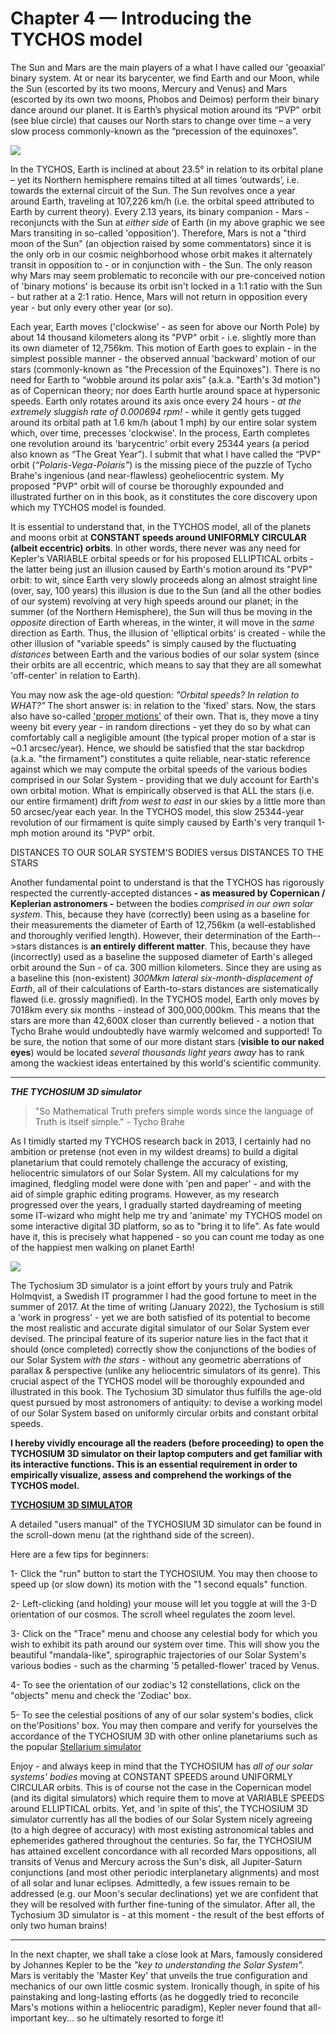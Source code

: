 Chapter 4 — Introducing the TYCHOS model
========================================

The Sun and Mars are the main players of a what I have called our 'geoaxial' binary system. At or near its barycenter, we find Earth and our Moon, while the Sun (escorted by its two moons, Mercury and Venus) and Mars (escorted by its own two moons, Phobos and Deimos) perform their binary dance around our planet. It is Earth’s physical motion around its “PVP” orbit (see blue circle) that causes our North stars to change over time – a very slow process commonly-known as the “precession of the equinoxes”. 

![](https://www.tychos.info/book_imagery/018_GeoaxialBinarySystem_NEW_01.jpg)

In the TYCHOS, Earth is inclined at about 23.5° in relation to its orbital plane – yet its Northern hemisphere remains tilted at all times ‘outwards’, i.e. towards the external circuit of the Sun. The Sun revolves once a year around Earth, traveling at 107,226 km/h (i.e. the orbital speed attributed to Earth by current theory). Every 2.13 years, its binary companion - Mars - reconjuncts with the Sun at _either side_ of Earth (in my above graphic we see Mars transiting in so-called 'opposition'). Therefore, Mars is not a "third moon of the Sun" (an objection raised by some commentators) since it is the only orb in our cosmic neighborhood whose orbit makes it alternately transit in opposition to - or in conjunction with - the Sun. The only reason why Mars may seem problematic to reconcile with our pre-conceived notion of 'binary motions' is because its orbit isn't locked in a 1:1 ratio with the Sun - but rather at a 2:1 ratio. Hence, Mars will not return in opposition every year - but only every other year (or so).   

Each year, Earth moves ('clockwise' - as seen for above our North Pole) by about 14 thousand kilometers along its "PVP" orbit - i.e. slightly more than its own diameter of 12,756km. This motion of Earth goes to explain - in the simplest possible manner - the observed annual 'backward' motion of our stars (commonly-known as "the Precession of the Equinoxes"). There is no need for Earth to “wobble around its polar axis” (a.k.a. "Earth's 3d motion") as of Copernican theory; nor does Earth hurtle around space at hypersonic speeds. Earth only rotates around its axis once every 24 hours - _at the extremely sluggish rate of 0.000694 rpm!_ - while it gently gets tugged around its orbital path at 1.6 km/h (about 1 mph) by our entire solar system which, over time, precesses 'clockwise'. In the process, Earth completes one revolution around its 'barycentric' orbit every 25344 years (a period also known as “The Great Year”). I submit that what I have called the “PVP” orbit (_“Polaris-Vega-Polaris”_) is the missing piece of the puzzle of Tycho Brahe's ingenious (and near-flawless) geoheliocentric system. My proposed "PVP" orbit will of course be thoroughly expounded and illustrated further on in this book, as it constitutes the core discovery upon which my TYCHOS model is founded.

It is essential to understand that, in the TYCHOS model, all of the planets and moons orbit at **CONSTANT speeds around UNIFORMLY CIRCULAR (albeit eccentric) orbits**. In other words, there never was any need for Kepler's VARIABLE orbital speeds or for his proposed ELLIPTICAL orbits - the latter being just an illusion caused by Earth's motion around its "PVP" orbit: to wit, since Earth very slowly proceeds along an almost straight line (over, say, 100 years) this illusion is due to the Sun (and all the other bodies of our system) revolving at very high speeds around our planet; in the summer (of the Northern Hemisphere), the Sun will thus be moving in the _opposite_ direction of Earth whereas, in the winter, it will move in the _same_ direction as Earth. Thus, the illusion of 'elliptical orbits' is created - while the other illusion of "variable speeds" is simply caused by the fluctuating _distances_ between Earth and the various bodies of our solar system (since their orbits are all eccentric, which means to say that they are all somewhat 'off-center' in relation to Earth). 

You may now ask the age-old question: _"Orbital speeds? In relation to WHAT?"_ The short answer is: in relation to the 'fixed' stars. Now, the stars also have so-called ['proper motions'](https://www.st-andrews.ac.uk/~bds2/ltsn/ljm/JAVA/PROPER/proper.htm) of their own. That is, they move a tiny weeny bit every year - in random directions - yet they do so by what can comfortably call a negligible amount (the typical proper motion of a star is ~0.1 arcsec/year). Hence, we should be satisfied that the star backdrop (a.k.a. "the firmament") constitutes a quite reliable, near-static reference against which we may compute the orbital speeds of the various bodies comprised in our Solar System - providing that we duly account for Earth's own orbital motion. What is empirically observed is that ALL the stars (i.e. our entire firmament) drift _from west to east_ in our skies by a little more than 50 arcsec/year each year. In the TYCHOS model, this slow 25344-year revolution of our firmament is quite simply caused by Earth's very tranquil 1-mph motion around its "PVP" orbit. 

DISTANCES TO OUR SOLAR SYSTEM'S BODIES versus DISTANCES TO THE STARS

Another fundamental point to understand is that the TYCHOS has rigorously respected the currently-accepted distances **- as measured by Copernican / Keplerian astronomers -** between the bodies _comprised in our own solar system_. This, because they have (correctly) been using as a baseline for their measurements the diameter of Earth of 12,756km (a well-established and thoroughly verified length). However, their determination of the Earth-->stars distances is **an entirely different matter**. This, because they have (incorrectly) used as a baseline the supposed diameter of Earth's alleged orbit around the Sun - of ca. 300 million kilometers. Since they are using as a baseline this (non-existent) _300Mkm lateral six-month-displacement of Earth_, all of their calculations of Earth-to-stars distances are sistematically flawed (i.e. grossly magnified). In the TYCHOS model, Earth only moves by 7018km every six months - instead of 300,000,000km. This means that the stars are more than 42,600X closer than currently believed - a notion that Tycho Brahe would undoubtedly have warmly welcomed and supported! To be sure, the notion that some of our more distant stars (**visible to our naked eyes**) would be located _several thousands light years away_ has to rank among the wackiest ideas entertained by this world's scientific community. 

*************************************************************************************************************************************

***THE TYCHOSIUM 3D simulator***  

>"So Mathematical Truth prefers simple words since the language of Truth is itself simple." - Tycho Brahe

As I timidly started my TYCHOS research back in 2013, I certainly had no ambition or pretense (not even in my wildest dreams) to build a digital planetarium that could remotely challenge the accuracy of existing, heliocentric simulators of our Solar System. All my calculations for my imagined, fledgling model were done with 'pen and paper' - and with the aid of simple graphic editing programs. However, as my research progressed over the years, I gradually started daydreaming of meeting some IT-wizard who might help me try and 'animate' my TYCHOS model on some interactive digital 3D platform, so as to "bring it to life". As fate would have it, this is precisely what happened - so you can count me today as one of the happiest men walking on planet Earth!      

![](https://septclues.com/TYCHOS/TYCHOSIUM_Sun_Mars_Binary_Pair_01.jpg)

The Tychosium 3D simulator is a joint effort by yours truly and Patrik Holmqvist, a Swedish IT programmer I had the good fortune to meet in the summer of 2017. At the time of writing (January 2022), the Tychosium is still a 'work in progress' - yet we are both satisfied of its potential to become the most realistic and accurate digital simulator of our Solar System ever devised. The principal feature of its superior nature lies in the fact that it should (once completed) correctly show the conjunctions of the bodies of our Solar System _with the stars_ - without any geometric aberrations of parallax & perspective (unlike any heliocentric simulators of its genre). This crucial aspect of the TYCHOS model will be thoroughly expounded and illustrated in this book. The Tychosium 3D simulator thus fulfills the age-old quest pursued by most astronomers of antiquity: to devise a working model of our Solar System based on uniformly circular orbits and constant orbital speeds.

**I hereby vividly encourage all the readers (before proceeding) to open the TYCHOSIUM 3D simulator on their laptop computers and get familiar with its interactive functions. This is an essential requirement in order to empirically visualize, assess and comprehend the workings of the TYCHOS model.** 

**[TYCHOSIUM 3D SIMULATOR](tinyurl.com/TYCHOSIUM)** 

A detailed "users manual" of the TYCHOSIUM 3D simulator can be found in the scroll-down menu (at the righthand side of the screen).

Here are a few tips for beginners:

1- Click the "run" button to start the TYCHOSIUM. You may then choose to speed up (or slow down) its motion with the "1 second equals" function. 
 
2- Left-clicking (and holding) your mouse will let you toggle at will the 3-D orientation of our cosmos. The scroll wheel regulates the zoom level.
 
3- Click on the "Trace" menu and choose any celestial body for which you wish to exhibit its path around our system over time. This will show you the beautiful "mandala-like", spirographic trajectories of our Solar System's various bodies - such as the charming '5 petalled-flower' traced by Venus.
 
4- To see the orientation of our zodiac's 12 constellations, click on the "objects" menu and check the 'Zodiac' box.

5- To see the celestial positions of any of our solar system's bodies, click on the'Positions' box. You may then compare and verify for yourselves the accordance of the TYCHOSIUM 3D with other online planetariums such as the popular [Stellarium simulator](https://stellarium-web.org/)

Enjoy - and always keep in mind that the TYCHOSIUM has _all of our solar systems' bodies_ moving at CONSTANT SPEEDS around UNIFORMLY CIRCULAR orbits. This is of course not the case in the Copernican model (and its digital simulators) which require them to move at VARIABLE SPEEDS around ELLIPTICAL orbits. Yet, and 'in spite of this', the TYCHOSIUM 3D simulator currently has all the bodies of our Solar System nicely agreeing (to a high degree of accuracy) with most existing astronomical tables and ephemerides gathered throughout the centuries. So far, the TYCHOSIUM has attained excellent concordance with all recorded Mars oppositions, all transits of Venus and Mercury across the Sun's disk, all Jupiter-Saturn conjunctions (and most other periodic interplanetary alignments) and most of all solar and lunar eclipses. Admittedly, a few issues remain to be addressed (e.g. our Moon's secular declinations) yet we are confident that they will be resolved with further fine-tuning of the simulator. After all, the Tychosium 3D simulator is - at this moment - the result of the best efforts of only two human brains!     




**************************************************************************************************************************************

In the next chapter, we shall take a close look at Mars, famously considered by Johannes Kepler to be the _"key to understanding the Solar System"._ Mars is veritably the 'Master Key' that unveils the true configuration and mechanics of our own little cosmic system. Ironically though, in spite of his painstaking and long-lasting efforts (as he doggedly tried to reconcile Mars's motions within a heliocentric paradigm), Kepler never found that all-important key... so he ultimately resorted to forge it!    
